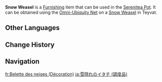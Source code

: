 {{About|the furnishing|the wildlife|Snow Weasel}}
{{Furnishing Infobox
|title          = Snow Weasel
|id             = 369123
|image          = Item Snow Weasel (Furnishing).png
|category       = Animal
|subcategory    = Outdoor Creature
|quality        = 3
|adeptal_energy = 100
|load           = 350
|reduced_load   = 350
|description    = Prank-prone rascals with a slim and agile form.<br>Weasels that come and go as they please, hiding within holes in the snowy plains. They usually hunt bugs and lizards, but they are also unafraid of animals slightly larger than themselves. Due to their cute appearance, people sometimes try to catch weasels and take them as pets, but they are freedom-loving creatures by nature and do not easily consign themselves to the fate of being confined in warm human homes. It seems that the open, diverse landscape of the Realm Within is the only place where they can feel at ease...
|mention        = 
|source1        = Omni-Ubiquity Net
}}
'''Snow Weasel''' is a [[Furnishing]] item that can be used in the [[Serenitea Pot]]. It can be obtained using the [[Omni-Ubiquity Net]] on a [[Snow Weasel]] in Teyvat.
<!--
==Locations==
{{Transclude|Snow Weasel|Locations}}
-->
==Other Languages==
{{Other Languages
|Transclude=Snow Weasel
}}

==Change History==
{{Change History|2.3}}

==Navigation==
{{Furnishing Navbox/Living|Animal}}

[[fr:Belette des neiges (Décoration)]]
[[ja:雪隠れのイタチ (調度品)]]